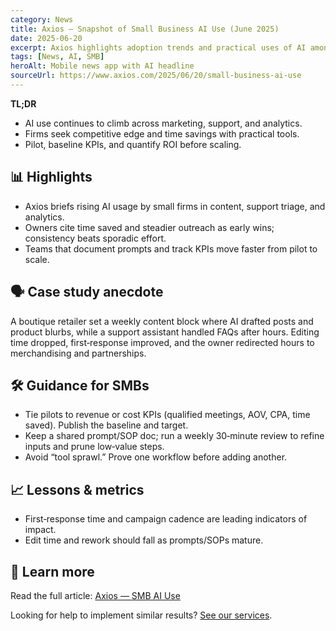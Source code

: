 ```yaml
---
category: News
title: Axios — Snapshot of Small Business AI Use (June 2025)
date: 2025-06-20
excerpt: Axios highlights adoption trends and practical uses of AI among U.S. small businesses.
tags: [News, AI, SMB]
heroAlt: Mobile news app with AI headline
sourceUrl: https://www.axios.com/2025/06/20/small-business-ai-use
---
```


**TL;DR**

- AI use continues to climb across marketing, support, and analytics.
- Firms seek competitive edge and time savings with practical tools.
- Pilot, baseline KPIs, and quantify ROI before scaling.

## 📊 Highlights

- Axios briefs rising AI usage by small firms in content, support triage, and analytics.
- Owners cite time saved and steadier outreach as early wins; consistency beats sporadic effort.
- Teams that document prompts and track KPIs move faster from pilot to scale.

## 🗣 Case study anecdote

A boutique retailer set a weekly content block where AI drafted posts and product blurbs, while a support assistant handled FAQs after hours. Editing time dropped, first‑response improved, and the owner redirected hours to merchandising and partnerships.

## 🛠 Guidance for SMBs

- Tie pilots to revenue or cost KPIs (qualified meetings, AOV, CPA, time saved). Publish the baseline and target.
- Keep a shared prompt/SOP doc; run a weekly 30‑minute review to refine inputs and prune low‑value steps.
- Avoid “tool sprawl.” Prove one workflow before adding another.

## 📈 Lessons & metrics

- First‑response time and campaign cadence are leading indicators of impact.
- Edit time and rework should fall as prompts/SOPs mature.

## 🔗 Learn more

Read the full article: <a href="https://www.axios.com/2025/06/20/small-business-ai-use" target="_blank" rel="noopener noreferrer">Axios — SMB AI Use</a>

Looking for help to implement similar results? <a href="/services">See our services</a>.
